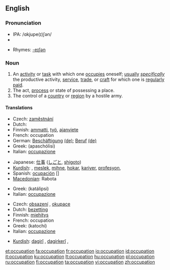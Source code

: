 ==English==

===Pronunciation===
*IPA: /ɑkjupe(ɪ)ʃən/
*{{audio|en-us-occupation.ogg|Audio (US)}}

*Rhymes: [[Rhymes:English:-eɪʃǝn|-eɪʃǝn]]

===Noun===
{{en-noun}}

# An [[activity]] or [[task]] with which one [[occupies]] oneself; [[usually]] ''[[specifically]]'' the productive activity, [[service]], [[trade]], or [[craft]] for which one is [[regularly]] [[paid]].
# The act, [[process]] or state of possessing a place.
# The control of a [[country]] or [[region]] by a hostile army.

====Translations====
{{trans-top|activity or task with which one occupies oneself}}
*Czech: [[zaměstnání]] {{n}}
*Dutch: {{t+|nl|bezigheid|f}}
*Finnish: [[ammatti]], [[työ]], [[ajanviete]]
*French: occupation {{f}}
*German: [[Beschäftigung]] {{f}} [[:de:Beschäftigung|(de)]]; [[Beruf]] {{m}} [[:de:Beruf|(de)]]
*Greek: {{t|el|απασχόληση|f|}} (apaschólisi)
*Italian: [[occupazione]] {{f}}
{{trans-mid}}
*Japanese: [[仕事]] ([[しごと]], [[shigoto]])
*[[Kurdish]]: {{t|ku|pîşe}}, [[meslek]], [[mihne]], [[hokar]], [[kariyer]], [[profesyon]], {{KUchar|[[پیشه‌]]}}
*Spanish: [[ocupación]] {{m}} []
*[[Macedonian]]: Rabota
{{trans-bottom}}

{{trans-top|act, process or state of possessing a place}}
*Greek: {{t|el|κατάληψη|f|}} (katálipsi)
*Italian: [[occupazione]] {{f}}
{{trans-mid}}
{{trans-bottom}}

{{trans-top|situation where a country or region is occupied}}
*Czech: [[obsazení]] {{n}}, [[okupace]] {{f}}
*Dutch: [[bezetting]]
*Finnish: [[miehitys]]
*French: occupation  {{f}}
*Greek: {{t|el|κατοχή|f|}} (katochí)
*Italian: [[occupazione]] {{f}}
{{trans-mid}}
*[[Kurdish]]: [[dagirî]] {{f}}, [[dagirkerî]] {{f}}, {{KUchar|[[داگیری]]}}
{{trans-bottom}}

[[et:occupation]]
[[fa:occupation]]
[[fr:occupation]]
[[io:occupation]]
[[id:occupation]]
[[it:occupation]]
[[ku:occupation]]
[[lt:occupation]]
[[hu:occupation]]
[[pl:occupation]]
[[ru:occupation]]
[[fi:occupation]]
[[ta:occupation]]
[[vi:occupation]]
[[zh:occupation]]